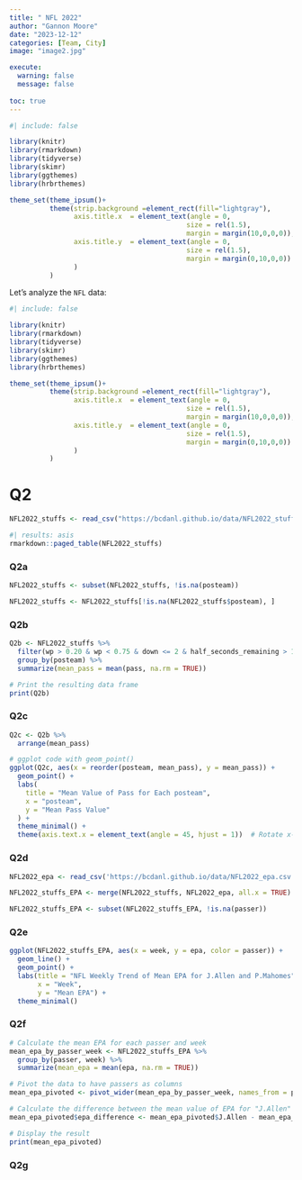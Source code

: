 ```yaml
---
title: " NFL 2022"
author: "Gannon Moore"
date: "2023-12-12"
categories: [Team, City]
image: "image2.jpg"

execute: 
  warning: false
  message: false
  
toc: true
---
```

```r
#| include: false

library(knitr)
library(rmarkdown)
library(tidyverse)
library(skimr)
library(ggthemes)
library(hrbrthemes)

theme_set(theme_ipsum()+
          theme(strip.background =element_rect(fill="lightgray"),
                axis.title.x  = element_text(angle = 0,
                                            size = rel(1.5),
                                            margin = margin(10,0,0,0)),
                axis.title.y  = element_text(angle = 0,
                                            size = rel(1.5),
                                            margin = margin(0,10,0,0))
                )
          )
```

Let's analyze the `NFL` data:
```r
#| include: false

library(knitr)
library(rmarkdown)
library(tidyverse)
library(skimr)
library(ggthemes)
library(hrbrthemes)

theme_set(theme_ipsum()+
          theme(strip.background =element_rect(fill="lightgray"),
                axis.title.x  = element_text(angle = 0,
                                            size = rel(1.5),
                                            margin = margin(10,0,0,0)),
                axis.title.y  = element_text(angle = 0,
                                            size = rel(1.5),
                                            margin = margin(0,10,0,0))
                )
          )
```

# Q2

```r

NFL2022_stuffs <- read_csv("https://bcdanl.github.io/data/NFL2022_stuffs.csv")

```
```r
#| results: asis
rmarkdown::paged_table(NFL2022_stuffs)
```

### Q2a

```r
NFL2022_stuffs <- subset(NFL2022_stuffs, !is.na(posteam))

NFL2022_stuffs <- NFL2022_stuffs[!is.na(NFL2022_stuffs$posteam), ]

```

### Q2b

```r


Q2b <- NFL2022_stuffs %>%
  filter(wp > 0.20 & wp < 0.75 & down <= 2 & half_seconds_remaining > 120) %>%
  group_by(posteam) %>%
  summarize(mean_pass = mean(pass, na.rm = TRUE))

# Print the resulting data frame
print(Q2b)

```

### Q2c

```r
Q2c <- Q2b %>%
  arrange(mean_pass)

# ggplot code with geom_point()
ggplot(Q2c, aes(x = reorder(posteam, mean_pass), y = mean_pass)) +
  geom_point() +
  labs(
    title = "Mean Value of Pass for Each posteam",
    x = "posteam",
    y = "Mean Pass Value"
  ) +
  theme_minimal() +
  theme(axis.text.x = element_text(angle = 45, hjust = 1))  # Rotate x-axis labels for better readability
```


### Q2d

```r
NFL2022_epa <- read_csv('https://bcdanl.github.io/data/NFL2022_epa.csv')
```

```r
NFL2022_stuffs_EPA <- merge(NFL2022_stuffs, NFL2022_epa, all.x = TRUE)

NFL2022_stuffs_EPA <- subset(NFL2022_stuffs_EPA, !is.na(passer))

```


### Q2e
```r
ggplot(NFL2022_stuffs_EPA, aes(x = week, y = epa, color = passer)) +
  geom_line() +
  geom_point() +
  labs(title = "NFL Weekly Trend of Mean EPA for J.Allen and P.Mahomes",
       x = "Week",
       y = "Mean EPA") +
  theme_minimal()
```

### Q2f
```r
# Calculate the mean EPA for each passer and week
mean_epa_by_passer_week <- NFL2022_stuffs_EPA %>%
  group_by(passer, week) %>%
  summarize(mean_epa = mean(epa, na.rm = TRUE))

# Pivot the data to have passers as columns
mean_epa_pivoted <- pivot_wider(mean_epa_by_passer_week, names_from = passer, values_from = mean_epa)

# Calculate the difference between the mean value of EPA for "J.Allen" and "P.Mahomes"
mean_epa_pivoted$epa_difference <- mean_epa_pivoted$J.Allen - mean_epa_pivoted$P.Mahomes

# Display the result
print(mean_epa_pivoted)
```

### Q2g
```r

```

